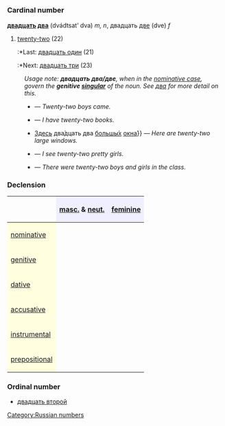 =={{ru}}==
[[Category:Russian numbers]]
=== Cardinal number ===
'''[[двадцать]] [[два]]''' (dvádtsat’ dva) ''m, n'', двадцать [[две]] (dve) ''f''

#[[twenty-two]] (22)
#:*Last: [[двадцать один]] (21)
#:*Next: [[двадцать три]] (23)

:''Usage note: '''''двадцать два/две''''', when in the [[nominative case]], govern the '''genitive [[singular]]''' of the noun. See [[два]] for more detail on this.''
:*{{Unicode|Два́дцать два [[мальчик|ма́льчика]] [[приходить|пришли́]]}} — ''Twenty-two boys came.''
:*{{Unicode|[[У]] [[я|меня́]] [[быть|есть]] два́дцать две [[книга|кни́ги]]}} — ''I have twenty-two books.''
:*[[Здесь]] два́дцать два [[большой|большы́х]] [[окно|окна́]]}} — ''Here are twenty-two large windows.''
:*{{Unicode|[[Я]] [[видеть|ви́жу]] два́дцать двух [[красивый|краси́вых]] [[девушка|де́вушек]]}} — ''I see twenty-two pretty girls.''
:*{{Unicode|[[В]] [[класс|кла́ссе]] [[быть|бы́ло]] два́дцать два [[мальчик|ма́льчика]] [[и]] [[девочка|де́вочки]]}} — ''There were twenty-two boys and girls in the class.''

===Declension===
{| border="1" cellpadding="4" cellspacing="0"
!
! style="background-color: #EFEFFF" align="center"|[[masculine|masc.]] & [[neuter|neut.]]
! style="background-color: #EFEFFF" align="center"|[[feminine]]
|-
! style="background-color: #FFFFE0" align="left"|[[nominative case|nominative]]
| align="center"|{{Unicode|два́дцать два}}
| align="center"|{{Unicode|два́дцать две}}
|-
! style="background-color: #FFFFE0" align="left"|[[genitive case|genitive]]
| align="center"|{{Unicode|два́дцать двух}}
| align="center"|{{Unicode|два́дцать двух}}
|-
! style="background-color: #FFFFE0" align="left"|[[dative case|dative]]
| align="center"|{{Unicode|два́дцать двум}}
| align="center"|{{Unicode|два́дцать двум}}
|-
! style="background-color: #FFFFE0" align="left"|[[accusative case|accusative]]
| align="center"|{{Unicode|два́дцать два, ∼ двух}}
| align="center"|{{Unicode|два́дцать две, ∼ двух}}
|-
! style="background-color: #FFFFE0" align="left"|[[instrumental case|instrumental]]
| align="center"|{{Unicode|два́дцать двумя́}}
| align="center"|{{Unicode|два́дцать двумя́}}
|-
! style="background-color: #FFFFE0" align="left"|[[prepositional case|prepositional]]
| align="center"|{{Unicode|о два́дцать двух}}
| align="center"|{{Unicode|о два́дцать двух}}
|}

===Ordinal number===
*[[двадцать второй]]